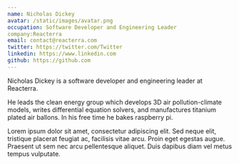 ```yaml
---
name: Nicholas Dickey
avatar: /static/images/avatar.png
occupation: Software Developer and Engineering Leader
company:Reacterra
email: contact@reacterra.com
twitter: https://twitter.com/Twitter
linkedin: https://www.linkedin.com
github: https://github.com
---
```


Nicholas Dickey is a software developer and engineering leader at Reacterra.

He leads the clean energy group which develops 3D air pollution-climate models, writes differential equation solvers, and manufactures titanium plated air ballons. In his free time he bakes raspberry pi.

Lorem ipsum dolor sit amet, consectetur adipiscing elit. Sed neque elit, tristique placerat feugiat ac, facilisis vitae arcu. Proin eget egestas augue. Praesent ut sem nec arcu pellentesque aliquet. Duis dapibus diam vel metus tempus vulputate.
